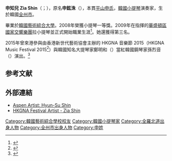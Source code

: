 {{blpsources|time=2015-10-22T00:00:03+00:00}}
'''申知兒 Zia Shin'''（{{lang-ko|신지아}}；{{bd|1987年|7月16日}}），原名'''申鉉洙'''（{{lang-ko|신현수}}），本貫[[平山申氏|平山申氏]]，[[韓國|韓國]][[小提琴|小提琴]]演奏家，生於韓國[[全州市|全州市]]。

畢業於[[韓國藝術綜合大學|韓國藝術綜合大學]]。2008年榮獲{{le|瑪格麗特-龍-雅克-諦博國際比賽|Long-Thibaud-Crespin Competition}}小提琴一等獎。2009年在{{le|伊凡·費舍|Iván Fischer}}指揮的[[國家交響樂團_(美國)|華盛頓區國家交響樂團]]拉小提琴並正式開始職業生涯<ref>{{cite news|author=Lee Hyo-won|url=http://www.koreatimes.co.kr/www/news/art/2009/06/143_46809.html|title=Shin Hyun-su to Debut With Washington Symphony|work=Korea Times|date=June 16, 2009|accessdate=2015-10-21|archive-date=2009-10-16|archive-url=https://web.archive.org/web/20091016104557/http://www.koreatimes.co.kr/www/news/art/2009/06/143_46809.html|dead-url=no}}</ref>。她還獲得{{le|2012年伊麗莎白王后國際音樂比賽|2012 Queen Elisabeth Music Competition|2012年比利時伊麗莎白王后國際音樂比賽}}第三名。

2015年曾來港參與由香港新世代藝術協會主辦的 HKGNA 音樂節 2015（HKGNA Music Festival 2015<ref>{{cite web |title=HKGNA Music Festival 2015 |url=http://www.hkgna.com/music-fest-2015/ |website=Hong Kong Generation Next Arts |accessdate=2021-09-21 |archive-date=2021-09-21 |archive-url=https://web.archive.org/web/20210921035737/http://www.hkgna.com/music-fest-2015/ |dead-url=no }}</ref>）與韓國知名大提琴家鄭明和（{{ill|Myung-wha Chung|en}}）當紅韓國鋼琴家孫烈音（{{ill|Yeol Eum Son|en}}）演出。<ref>{{cite web|url= http://www.hkgna.com/legends-today-tomorrow/|title= HKGNA Music Festival 2015 "Legends: Today & Tomorrow"|work= Hong Kong Generation Next Arts|date= 2015|accessdate= 2021-06-23|archive-date= 2021-06-24|archive-url= https://web.archive.org/web/20210624205509/http://www.hkgna.com/legends-today-tomorrow/|dead-url= no}}</ref>

==参考文献==
{{reflist}}

==外部連結==
*[https://web.archive.org/web/20151029052825/http://www.aspen.jp/eng/artist/violin/hyun-su-shin/index.shtml Aspen Artist: Hyun-Su Shin]
*[http://www.hkgna.com/legends-today-tomorrow/#1443462150777-438c6730-8935 HKGNA Festival Artist - Zia Shin] {{Wayback|url=http://www.hkgna.com/legends-today-tomorrow/#1443462150777-438c6730-8935 |date=20210624205509 }}
{{DEFAULTSORT:Shin, Hyun-Su}}
[[Category:韓國藝術綜合學校校友|Category:韓國藝術綜合學校校友]]
[[Category:韓國小提琴家|Category:韓國小提琴家]]
[[Category:全羅北道出身人物|Category:全羅北道出身人物]]
[[Category:全州市出身人物|Category:全州市出身人物]]
[[Category:申姓|Category:申姓]]